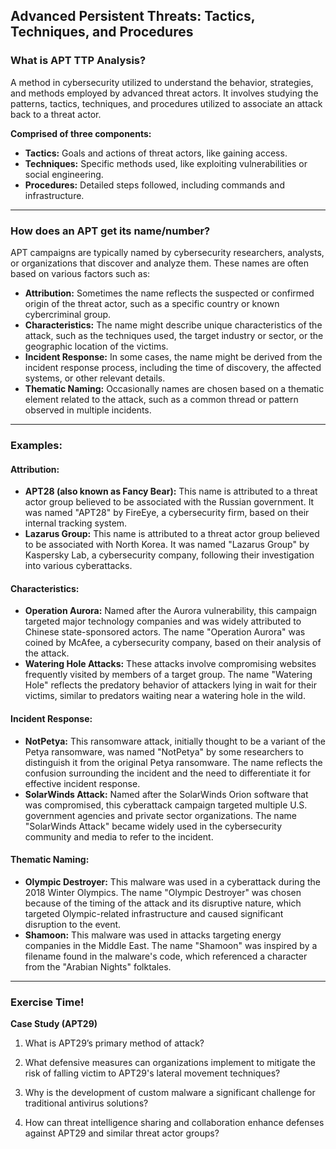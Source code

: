 
<ChatWindow />

## Advanced Persistent Threats: Tactics, Techniques, and Procedures

### What is APT TTP Analysis?

A method in cybersecurity utilized to understand the behavior, strategies, and methods employed by advanced threat actors. It involves studying the patterns, tactics, techniques, and procedures utilized to associate an attack back to a threat actor.

**Comprised of three components:**

- **Tactics:** Goals and actions of threat actors, like gaining access.
- **Techniques:** Specific methods used, like exploiting vulnerabilities or social engineering.
- **Procedures:** Detailed steps followed, including commands and infrastructure.

---

### How does an APT get its name/number?

APT campaigns are typically named by cybersecurity researchers, analysts, or organizations that discover and analyze them. These names are often based on various factors such as:

- **Attribution:** Sometimes the name reflects the suspected or confirmed origin of the threat actor, such as a specific country or known cybercriminal group.
- **Characteristics:** The name might describe unique characteristics of the attack, such as the techniques used, the target industry or sector, or the geographic location of the victims.
- **Incident Response:** In some cases, the name might be derived from the incident response process, including the time of discovery, the affected systems, or other relevant details.
- **Thematic Naming:** Occasionally names are chosen based on a thematic element related to the attack, such as a common thread or pattern observed in multiple incidents.

---

### Examples:

#### Attribution:

- **APT28 (also known as Fancy Bear):** This name is attributed to a threat actor group believed to be associated with the Russian government. It was named "APT28" by FireEye, a cybersecurity firm, based on their internal tracking system.
- **Lazarus Group:** This name is attributed to a threat actor group believed to be associated with North Korea. It was named "Lazarus Group" by Kaspersky Lab, a cybersecurity company, following their investigation into various cyberattacks.

#### Characteristics:

- **Operation Aurora:** Named after the Aurora vulnerability, this campaign targeted major technology companies and was widely attributed to Chinese state-sponsored actors. The name "Operation Aurora" was coined by McAfee, a cybersecurity company, based on their analysis of the attack.
- **Watering Hole Attacks:** These attacks involve compromising websites frequently visited by members of a target group. The name "Watering Hole" reflects the predatory behavior of attackers lying in wait for their victims, similar to predators waiting near a watering hole in the wild.

#### Incident Response:

- **NotPetya:** This ransomware attack, initially thought to be a variant of the Petya ransomware, was named "NotPetya" by some researchers to distinguish it from the original Petya ransomware. The name reflects the confusion surrounding the incident and the need to differentiate it for effective incident response.
- **SolarWinds Attack:** Named after the SolarWinds Orion software that was compromised, this cyberattack campaign targeted multiple U.S. government agencies and private sector organizations. The name "SolarWinds Attack" became widely used in the cybersecurity community and media to refer to the incident.

#### Thematic Naming:

- **Olympic Destroyer:** This malware was used in a cyberattack during the 2018 Winter Olympics. The name "Olympic Destroyer" was chosen because of the timing of the attack and its disruptive nature, which targeted Olympic-related infrastructure and caused significant disruption to the event.
- **Shamoon:** This malware was used in attacks targeting energy companies in the Middle East. The name "Shamoon" was inspired by a filename found in the malware's code, which referenced a character from the "Arabian Nights" folktales.

---

### Exercise Time!

**Case Study (APT29)**

1.  What is APT29’s primary method of attack?
    <InstructorTip tip="Spear Phishing" />
2.  What defensive measures can organizations implement to mitigate the risk of falling victim to APT29's lateral movement techniques?
    <InstructorTip tip="Network Segmentation, Multi-Factor Authentication (MFA), Least Privilege Principle, Patch Management, Network Monitoring and Anomaly Detection, Endpoint Detection and Response (EDR), Regular Audits and Penetration Testing, User Training and Awareness, Implementing Security Information and Event Management (SIEM), Access Control Lists (ACLs)" />
3.  Why is the development of custom malware a significant challenge for traditional antivirus solutions?

    <InstructorTip tip="Signature-Based Detection Limitations: Polymorphism and Metamorphism. Zero-Day Exploits: Behavioral Anomalies. Encrypted Communication: Concealing Malicious Activity. Fileless Malware: Operating in Memory. Rootkit Capabilities: Concealing Malicious Processes. Anti-Analysis Techniques: Evading Detection. Code Obfuscation: Hiding Malicious Code. Sandbox Evasion: Avoiding Analysis. Virtual Machine Detection: Avoiding Detection. " />

4.  How can threat intelligence sharing and collaboration enhance defenses against APT29 and similar threat actor groups?

    <InstructorTip tip="Engaging in joint threat hunting exercises allows organizations to actively search for signs of APT29 and other threat actors within their networks. Collective threat hunting benefits from diverse perspectives and expertise, increasing the likelihood of identifying hidden threats." />
